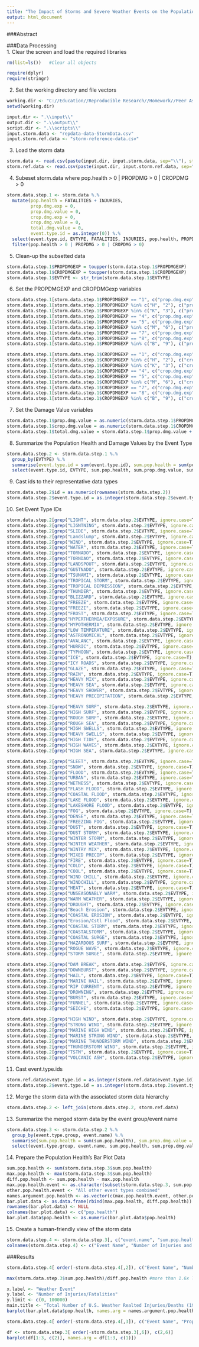 ```yaml
---
title: "The Impact of Storms and Severe Weather Events on the Population and Economic Health of the United States (1950 - 2011)"
output: html_document
---
```


###Abstract  

###Data Processing    
1.  Clear the screen and load the required libraries
```r
rm(list=ls())   #Clear all objects

require(dplyr)
require(stringr)
```
2.  Set the working directory and file vectors
```r
working.dir <- "C://Education//Reproducible Research//Homework//Peer Assessment 2"
setwd(working.dir)

input.dir <- ".\\input\\"
output.dir <- ".\\output\\"
script.dir <- ".\\scripts\\"
input.storm.data <- "repdata-data-StormData.csv"
input.storm.ref.data <- "storm-reference-data.csv"
```
3.  Load the storm data
```r
storm.data <- read.csv(paste(input.dir, input.storm.data, sep="\\"), stringsAsFactors = FALSE, strip.white = TRUE)
storm.ref.data <- read.csv(paste(input.dir, input.storm.ref.data, sep="\\"), stringsAsFactors = FALSE, strip.white = TRUE)
```
4.  Subeset storm.data where pop.health > 0 | PROPDMG > 0 | CROPDMG > 0
```r
storm.data.step.1 <- storm.data %.%
  mutate(pop.health = FATALITIES + INJURIES, 
         prop.dmg.exp = 0,
         prop.dmg.value = 0,
         crop.dmg.exp = 0,
         crop.dmg.value = 0,
         total.dmg.value = 0,
         event.type.id = as.integer(0)) %.%
  select(event.type.id, EVTYPE, FATALITIES, INJURIES, pop.health, PROPDMG, PROPDMGEXP, prop.dmg.exp, prop.dmg.value, CROPDMG, CROPDMGEXP, crop.dmg.exp, crop.dmg.value, total.dmg.value) %.%
  filter(pop.health > 0 | PROPDMG > 0 | CROPDMG > 0)
```

5.  Clean-up the subsetted data
```r
storm.data.step.1$PROPDMGEXP = toupper(storm.data.step.1$PROPDMGEXP)
storm.data.step.1$CROPDMGEXP = toupper(storm.data.step.1$CROPDMGEXP)
storm.data.step.1$EVTYPE <- str_trim(storm.data.step.1$EVTYPE)
```

6.  Set the PROPDMGEXP and CROPDMGexp variables
```r
storm.data.step.1[storm.data.step.1$PROPDMGEXP == "1", c("prop.dmg.exp")] = 10
storm.data.step.1[storm.data.step.1$PROPDMGEXP %in% c("H", "2"), c("prop.dmg.exp")] = 100
storm.data.step.1[storm.data.step.1$PROPDMGEXP %in% c("K", "3"), c("prop.dmg.exp")] = 1000
storm.data.step.1[storm.data.step.1$PROPDMGEXP == "4", c("prop.dmg.exp")] = 10000
storm.data.step.1[storm.data.step.1$PROPDMGEXP == "5", c("prop.dmg.exp")] = 100000
storm.data.step.1[storm.data.step.1$PROPDMGEXP %in% c("M", "6"), c("prop.dmg.exp")] = 1000000
storm.data.step.1[storm.data.step.1$PROPDMGEXP == "7", c("prop.dmg.exp")] = 10000000
storm.data.step.1[storm.data.step.1$PROPDMGEXP == "8", c("prop.dmg.exp")] = 100000000
storm.data.step.1[storm.data.step.1$PROPDMGEXP %in% c("B", "9"), c("prop.dmg.exp")] = 1000000000

storm.data.step.1[storm.data.step.1$CROPDMGEXP == "1", c("crop.dmg.exp")] = 10
storm.data.step.1[storm.data.step.1$CROPDMGEXP %in% c("H", "2"), c("crop.dmg.exp")] = 100
storm.data.step.1[storm.data.step.1$CROPDMGEXP %in% c("K", "3"), c("crop.dmg.exp")] = 1000
storm.data.step.1[storm.data.step.1$CROPDMGEXP == "4", c("crop.dmg.exp")] = 10000
storm.data.step.1[storm.data.step.1$CROPDMGEXP == "5", c("crop.dmg.exp")] = 100000
storm.data.step.1[storm.data.step.1$CROPDMGEXP %in% c("M", "6"), c("crop.dmg.exp")] = 1000000
storm.data.step.1[storm.data.step.1$CROPDMGEXP == "7", c("crop.dmg.exp")] = 10000000
storm.data.step.1[storm.data.step.1$CROPDMGEXP == "8", c("crop.dmg.exp")] = 100000000
storm.data.step.1[storm.data.step.1$CROPDMGEXP %in% c("B", "9"), c("crop.dmg.exp")] = 1000000000
```

7.  Set the Damage Value variables
```r
storm.data.step.1$prop.dmg.value = as.numeric(storm.data.step.1$PROPDMG) * as.numeric(storm.data.step.1$prop.dmg.exp)
storm.data.step.1$crop.dmg.value = as.numeric(storm.data.step.1$CROPDMG) * as.numeric(storm.data.step.1$crop.dmg.exp)
storm.data.step.1$total.dmg.value = storm.data.step.1$prop.dmg.value + storm.data.step.1$crop.dmg.value
```

8.  Summarize the Population Health and Damage Values by the Event Type
```r
storm.data.step.2 <- storm.data.step.1 %.%  
  group_by(EVTYPE) %.%
  summarise(event.type.id = sum(event.type.id), sum.pop.health = sum(pop.health), sum.prop.dmg.value = sum(prop.dmg.value), sum.crop.dmg.value = sum(crop.dmg.value), sum.total.dmg.value = sum(total.dmg.value)) %.%
  select(event.type.id, EVTYPE, sum.pop.health, sum.prop.dmg.value, sum.crop.dmg.value, sum.total.dmg.value)
```

9.  Cast ids to their representative data types
```r
storm.data.step.2$id = as.numeric(rownames(storm.data.step.2))
storm.data.step.2$event.type.id = as.integer(storm.data.step.2$event.type.id)
```

10.  Set Event Type IDs
```r
storm.data.step.2[grep("LIGHT", storm.data.step.2$EVTYPE, ignore.case=T), c("event.type.id")] <- 29
storm.data.step.2[grep("LIGNTNING", storm.data.step.2$EVTYPE, ignore.case=T), c("event.type.id")] <- 29
storm.data.step.2[grep("SLIDE", storm.data.step.2$EVTYPE, ignore.case=T), c("event.type.id")] <- 6
storm.data.step.2[grep("Landslump", storm.data.step.2$EVTYPE, ignore.case=T), c("event.type.id")] <- 6
storm.data.step.2[grep("WIND", storm.data.step.2$EVTYPE, ignore.case=T), c("event.type.id")] <- 38
storm.data.step.2[grep("WATER", storm.data.step.2$EVTYPE, ignore.case=T), c("event.type.id")] <- 45
storm.data.step.2[grep("TORNADO", storm.data.step.2$EVTYPE, ignore.case=T), c("event.type.id")] <- 40
storm.data.step.2[grep("TORNDAO", storm.data.step.2$EVTYPE, ignore.case=T), c("event.type.id")] <- 40
storm.data.step.2[grep("LANDSPOUT", storm.data.step.2$EVTYPE, ignore.case=T), c("event.type.id")] <- 40
storm.data.step.2[grep("GUSTNADO", storm.data.step.2$EVTYPE, ignore.case=T), c("event.type.id")] <- 40
storm.data.step.2[grep("TSUNAMI", storm.data.step.2$EVTYPE, ignore.case=T), c("event.type.id")] <- 43
storm.data.step.2[grep("TROPICAL STORM", storm.data.step.2$EVTYPE, ignore.case=T), c("event.type.id")] <- 42
storm.data.step.2[grep("TROPICAL DEPRESSION", storm.data.step.2$EVTYPE, ignore.case=T), c("event.type.id")] <- 41
storm.data.step.2[grep("THUNDER", storm.data.step.2$EVTYPE, ignore.case=T), c("event.type.id")] <- 39
storm.data.step.2[grep("BLIZZARD", storm.data.step.2$EVTYPE, ignore.case=T), c("event.type.id")] <- 3
storm.data.step.2[grep("FREEZE", storm.data.step.2$EVTYPE, ignore.case=T), c("event.type.id")] <- 17
storm.data.step.2[grep("FREEZI", storm.data.step.2$EVTYPE, ignore.case=T), c("event.type.id")] <- 17
storm.data.step.2[grep("FROST", storm.data.step.2$EVTYPE, ignore.case=T), c("event.type.id")] <- 17
storm.data.step.2[grep("HYPERTHERMIA/EXPOSURE", storm.data.step.2$EVTYPE, ignore.case=T), c("event.type.id")] <- 17
storm.data.step.2[grep("HYPOTHERMIA", storm.data.step.2$EVTYPE, ignore.case=T), c("event.type.id")] <- 17
storm.data.step.2[grep("LOW TEMPERATURE", storm.data.step.2$EVTYPE, ignore.case=T), c("event.type.id")] <- 17
storm.data.step.2[grep("ASTRONOMICAL", storm.data.step.2$EVTYPE, ignore.case=T), c("event.type.id")] <- 1
storm.data.step.2[grep("AVALANC", storm.data.step.2$EVTYPE, ignore.case=T), c("event.type.id")] <- 2
storm.data.step.2[grep("HURRIC", storm.data.step.2$EVTYPE, ignore.case=T), c("event.type.id")] <- 25
storm.data.step.2[grep("TYPHOON", storm.data.step.2$EVTYPE, ignore.case=T), c("event.type.id")] <- 25
storm.data.step.2[grep("ICE", storm.data.step.2$EVTYPE, ignore.case=T), c("event.type.id")] <- 26
storm.data.step.2[grep("ICY ROADS", storm.data.step.2$EVTYPE, ignore.case=T), c("event.type.id")] <- 26
storm.data.step.2[grep("GLAZE", storm.data.step.2$EVTYPE, ignore.case=T), c("event.type.id")] <- 25
storm.data.step.2[grep("RAIN", storm.data.step.2$EVTYPE, ignore.case=T), c("event.type.id")] <- 21
storm.data.step.2[grep("HEAVY MIX", storm.data.step.2$EVTYPE, ignore.case=T), c("event.type.id")] <- 21
storm.data.step.2[grep("HEAVY SEA", storm.data.step.2$EVTYPE, ignore.case=T), c("event.type.id")] <- 21
storm.data.step.2[grep("HEAVY SHOWER", storm.data.step.2$EVTYPE, ignore.case=T), c("event.type.id")] <- 21
storm.data.step.2[grep("HEAVY PRECIPITATION", storm.data.step.2$EVTYPE, ignore.case=T), c("event.type.id")] <- 21

storm.data.step.2[grep("HEAVY SURF", storm.data.step.2$EVTYPE, ignore.case=T), c("event.type.id")] <- 23
storm.data.step.2[grep("HIGH SURF", storm.data.step.2$EVTYPE, ignore.case=T), c("event.type.id")] <- 23
storm.data.step.2[grep("ROUGH SURF", storm.data.step.2$EVTYPE, ignore.case=T), c("event.type.id")] <- 23
storm.data.step.2[grep("ROUGH SEA", storm.data.step.2$EVTYPE, ignore.case=T), c("event.type.id")] <- 23
storm.data.step.2[grep("HIGH SWELLS", storm.data.step.2$EVTYPE, ignore.case=T), c("event.type.id")] <- 23
storm.data.step.2[grep("HEAVY SWELLS", storm.data.step.2$EVTYPE, ignore.case=T), c("event.type.id")] <- 23
storm.data.step.2[grep("HIGH TIDE", storm.data.step.2$EVTYPE, ignore.case=T), c("event.type.id")] <- 23
storm.data.step.2[grep("HIGH WAVES", storm.data.step.2$EVTYPE, ignore.case=T), c("event.type.id")] <- 23
storm.data.step.2[grep("HIGH SEA", storm.data.step.2$EVTYPE, ignore.case=T), c("event.type.id")] <- 23

storm.data.step.2[grep("SLEET", storm.data.step.2$EVTYPE, ignore.case=T), c("event.type.id")] <- 36
storm.data.step.2[grep("SNOW", storm.data.step.2$EVTYPE, ignore.case=T), c("event.type.id")] <- 22
storm.data.step.2[grep("FLOOD", storm.data.step.2$EVTYPE, ignore.case=T), c("event.type.id")] <- 15
storm.data.step.2[grep("URBAN", storm.data.step.2$EVTYPE, ignore.case=T), c("event.type.id")] <- 15
storm.data.step.2[grep("WETNESS", storm.data.step.2$EVTYPE, ignore.case=T), c("event.type.id")] <- 15
storm.data.step.2[grep("FLASH FLOOD", storm.data.step.2$EVTYPE, ignore.case=T), c("event.type.id")] <- 14
storm.data.step.2[grep("COASTAL FLOOD", storm.data.step.2$EVTYPE, ignore.case=T), c("event.type.id")] <- 4
storm.data.step.2[grep("LAKE FLOOD", storm.data.step.2$EVTYPE, ignore.case=T), c("event.type.id")] <- 28
storm.data.step.2[grep("LAKESHORE FLOOD", storm.data.step.2$EVTYPE, ignore.case=T), c("event.type.id")] <- 28
storm.data.step.2[grep("FOG", storm.data.step.2$EVTYPE, ignore.case=T), c("event.type.id")] <- 7
storm.data.step.2[grep("DENSE", storm.data.step.2$EVTYPE, ignore.case=T), c("event.type.id")] <- 7
storm.data.step.2[grep("FREEZING FOG", storm.data.step.2$EVTYPE, ignore.case=T), c("event.type.id")] <- 16
storm.data.step.2[grep("DUST", storm.data.step.2$EVTYPE, ignore.case=T), c("event.type.id")] <- 10
storm.data.step.2[grep("DUST STORM", storm.data.step.2$EVTYPE, ignore.case=T), c("event.type.id")] <- 11
storm.data.step.2[grep("WINTER STORM", storm.data.step.2$EVTYPE, ignore.case=T), c("event.type.id")] <- 47
storm.data.step.2[grep("WINTER WEATHER", storm.data.step.2$EVTYPE, ignore.case=T), c("event.type.id")] <- 48
storm.data.step.2[grep("WINTRY MIX", storm.data.step.2$EVTYPE, ignore.case=T), c("event.type.id")] <- 48
storm.data.step.2[grep("MIXED PRECIP", storm.data.step.2$EVTYPE, ignore.case=T), c("event.type.id")] <- 48
storm.data.step.2[grep("FIRE", storm.data.step.2$EVTYPE, ignore.case=T), c("event.type.id")] <- 46
storm.data.step.2[grep("COLD", storm.data.step.2$EVTYPE, ignore.case=T), c("event.type.id")] <- 5
storm.data.step.2[grep("COOL", storm.data.step.2$EVTYPE, ignore.case=T), c("event.type.id")] <- 5
storm.data.step.2[grep("WIND CHILL", storm.data.step.2$EVTYPE, ignore.case=T), c("event.type.id")] <- 5
storm.data.step.2[grep("WINDCHILL", storm.data.step.2$EVTYPE, ignore.case=T), c("event.type.id")] <- 5
storm.data.step.2[grep("HEAT", storm.data.step.2$EVTYPE, ignore.case=T), c("event.type.id")] <- 20
storm.data.step.2[grep("UNSEASONABLY WARM", storm.data.step.2$EVTYPE, ignore.case=T), c("event.type.id")] <- 20
storm.data.step.2[grep("WARM WEATHER", storm.data.step.2$EVTYPE, ignore.case=T), c("event.type.id")] <- 20
storm.data.step.2[grep("DROUGHT", storm.data.step.2$EVTYPE, ignore.case=T), c("event.type.id")] <- 9
storm.data.step.2[grep("Beach Erosion", storm.data.step.2$EVTYPE, ignore.case=T), c("event.type.id")] <- 37
storm.data.step.2[grep("COASTAL EROSION", storm.data.step.2$EVTYPE, ignore.case=T), c("event.type.id")] <- 37
storm.data.step.2[grep("Erosion/Cstl Flood", storm.data.step.2$EVTYPE, ignore.case=T), c("event.type.id")] <- 37
storm.data.step.2[grep("COASTAL STORM", storm.data.step.2$EVTYPE, ignore.case=T), c("event.type.id")] <- 37
storm.data.step.2[grep("COASTALSTORM", storm.data.step.2$EVTYPE, ignore.case=T), c("event.type.id")] <- 37
storm.data.step.2[grep("COASTAL SURGE", storm.data.step.2$EVTYPE, ignore.case=T), c("event.type.id")] <- 37
storm.data.step.2[grep("HAZARDOUS SURF", storm.data.step.2$EVTYPE, ignore.case=T), c("event.type.id")] <- 37
storm.data.step.2[grep("ROGUE WAVE", storm.data.step.2$EVTYPE, ignore.case=T), c("event.type.id")] <- 37
storm.data.step.2[grep("STORM SURGE", storm.data.step.2$EVTYPE, ignore.case=T), c("event.type.id")] <- 37

storm.data.step.2[grep("DAM BREAK", storm.data.step.2$EVTYPE, ignore.case=T), c("event.type.id")] <- 14
storm.data.step.2[grep("DOWNBURST", storm.data.step.2$EVTYPE, ignore.case=T), c("event.type.id")] <- 14
storm.data.step.2[grep("HAIL", storm.data.step.2$EVTYPE, ignore.case=T), c("event.type.id")] <- 19
storm.data.step.2[grep("MARINE HAIL", storm.data.step.2$EVTYPE, ignore.case=T), c("event.type.id")] <- 30
storm.data.step.2[grep("RIP CURRENT", storm.data.step.2$EVTYPE, ignore.case=T), c("event.type.id")] <- 34
storm.data.step.2[grep("DROWNING", storm.data.step.2$EVTYPE, ignore.case=T), c("event.type.id")] <- 34
storm.data.step.2[grep("BURST", storm.data.step.2$EVTYPE, ignore.case=T), c("event.type.id")] <- 39
storm.data.step.2[grep("FUNNEL", storm.data.step.2$EVTYPE, ignore.case=T), c("event.type.id")] <- 18
storm.data.step.2[grep("SEICHE", storm.data.step.2$EVTYPE, ignore.case=T), c("event.type.id")] <- 35

storm.data.step.2[grep("HIGH WIND", storm.data.step.2$EVTYPE, ignore.case=T), c("event.type.id")] <- 24
storm.data.step.2[grep("STRONG WIND", storm.data.step.2$EVTYPE, ignore.case=T), c("event.type.id")] <- 38
storm.data.step.2[grep("MARINE HIGH WIND", storm.data.step.2$EVTYPE, ignore.case=T), c("event.type.id")] <- 31
storm.data.step.2[grep("MARINE STRONG WIND", storm.data.step.2$EVTYPE, ignore.case=T), c("event.type.id")] <- 32
storm.data.step.2[grep("MARINE THUNDERSTORM WIND", storm.data.step.2$EVTYPE, ignore.case=T), c("event.type.id")] <- 33
storm.data.step.2[grep("THUNDERSTORM WIND", storm.data.step.2$EVTYPE, ignore.case=T), c("event.type.id")] <- 39
storm.data.step.2[grep("TSTM", storm.data.step.2$EVTYPE, ignore.case=T), c("event.type.id")] <- 39
storm.data.step.2[grep("VOLCANIC ASH", storm.data.step.2$EVTYPE, ignore.case=T), c("event.type.id")] <- 44
```

11.  Cast event.type.ids
```r
storm.ref.data$event.type.id = as.integer(storm.ref.data$event.type.id)
storm.data.step.2$event.type.id = as.integer(storm.data.step.2$event.type.id)
```

12.  Merge the storm data with the associated storm data hierarchy
```r
storm.data.step.2 <- left_join(storm.data.step.2, storm.ref.data)
```

13.  Summarize the merged storm data by the event group/event name
```r
storm.data.step.3 <- storm.data.step.2 %.%  
  group_by(event.type.group, event.name) %.%
  summarise(sum.pop.health = sum(sum.pop.health), sum.prop.dmg.value = sum(sum.prop.dmg.value), sum.crop.dmg.value = sum(sum.crop.dmg.value), sum.total.dmg.value = sum(sum.total.dmg.value)) %.%
  select(event.type.group, event.name, sum.pop.health, sum.prop.dmg.value, sum.crop.dmg.value, sum.total.dmg.value)
```

14.  Prepare the Population Health's Bar Plot Data
```r
sum.pop.health <- sum(storm.data.step.3$sum.pop.health) 
max.pop.health <- max(storm.data.step.3$sum.pop.health)
diff.pop.health <- sum.pop.health - max.pop.health
max.pop.health.event <- as.character(subset(storm.data.step.3, sum.pop.health == max.pop.health, select = c(event.name)))
other.pop.health.event <- "All other event types combined"
names.argument.pop.health <- as.vector(c(max.pop.health.event, other.pop.health.event))
bar.plot.data <- as.data.frame(rbind(max.pop.health, diff.pop.health))
rownames(bar.plot.data) <- NULL
colnames(bar.plot.data) <- c("pop.health")
bar.plot.data$pop.health <- as.numeric(bar.plot.data$pop.health)
```

15.  Create a human-friendly view of the storm data
```r
storm.data.step.4 <- storm.data.step.3[, c("event.name", "sum.pop.health", "sum.total.dmg.value")]
colnames(storm.data.step.4) <- c("Event Name", "Number of Injuries and Fatalities", "Property and Crop Damage ($)")
```

###Results    
```r
storm.data.step.4[ order(-storm.data.step.4[,2]), c("Event Name", "Number of Injuries and Fatalities")]

max(storm.data.step.3$sum.pop.health)/diff.pop.health #more than 1.6x larger
```

```r
x.label <- "Weather Event"
y.label <- "Number of Injuries/Fatalities"
y.limit <- c(0, 100000)
main.title <- "Total Number of U.S. Weather Realted Injuries/Deaths (1950 - 2011)"
barplot(bar.plot.data$pop.health, names.arg = names.argument.pop.health, xlab = x.label, ylab = y.label, ylim = y.limit, main = main.title)
```

```r
storm.data.step.4[ order(-storm.data.step.4[,3]), c("Event Name", "Property and Crop Damage ($)")]
```

```r
df <- storm.data.step.3[ order(-storm.data.step.3[,6]), c(2,6)]
barplot(df[1:3, c(2)], names.arg = df[1:3, c(1)])
```

